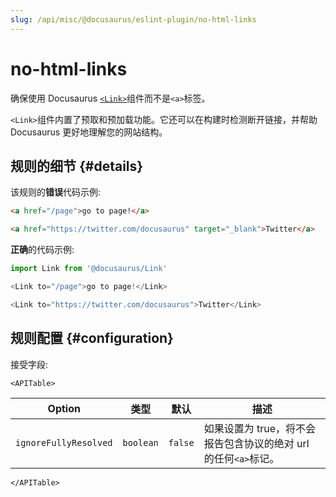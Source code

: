 ```yaml
---
slug: /api/misc/@docusaurus/eslint-plugin/no-html-links
---
```


# no-html-links


确保使用 Docusaurus [`<Link>`](../../../docusaurus-core.mdx#link)组件而不是`<a>`标签。

`<Link>`组件内置了预取和预加载功能。它还可以在构建时检测断开链接，并帮助 Docusaurus 更好地理解您的网站结构。

## 规则的细节 {#details}

该规则的**错误**代码示例:

```html
<a href="/page">go to page!</a>

<a href="https://twitter.com/docusaurus" target="_blank">Twitter</a>
```

**正确**的代码示例:

```js
import Link from '@docusaurus/Link'

<Link to="/page">go to page!</Link>

<Link to="https://twitter.com/docusaurus">Twitter</Link>
```

## 规则配置 {#configuration}

接受字段:

```mdx-code-block
<APITable>
```

| Option                | 类型      | 默认    | 描述                                                            |
| --------------------- | --------- | ------- | --------------------------------------------------------------- |
| `ignoreFullyResolved` | `boolean` | `false` | 如果设置为 true，将不会报告包含协议的绝对 url 的任何`<a>`标记。 |

```mdx-code-block
</APITable>
```
